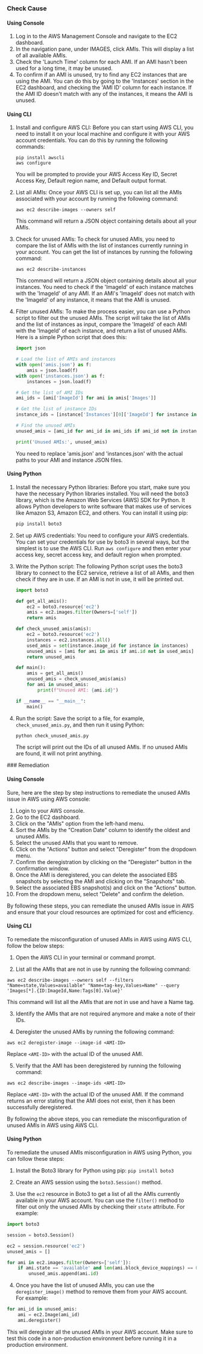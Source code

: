 

<Tabs><Tab title='Cause'>
### Check Cause

#### Using Console

1. Log in to the AWS Management Console and navigate to the EC2 dashboard.
2. In the navigation pane, under IMAGES, click AMIs. This will display a list of all available AMIs.
3. Check the 'Launch Time' column for each AMI. If an AMI hasn't been used for a long time, it may be unused.
4. To confirm if an AMI is unused, try to find any EC2 instances that are using the AMI. You can do this by going to the 'Instances' section in the EC2 dashboard, and checking the 'AMI ID' column for each instance. If the AMI ID doesn't match with any of the instances, it means the AMI is unused.

#### Using CLI

1. Install and configure AWS CLI: Before you can start using AWS CLI, you need to install it on your local machine and configure it with your AWS account credentials. You can do this by running the following commands:

   ```
   pip install awscli
   aws configure
   ```

   You will be prompted to provide your AWS Access Key ID, Secret Access Key, Default region name, and Default output format.

2. List all AMIs: Once your AWS CLI is set up, you can list all the AMIs associated with your account by running the following command:

   ```
   aws ec2 describe-images --owners self
   ```

   This command will return a JSON object containing details about all your AMIs.

3. Check for unused AMIs: To check for unused AMIs, you need to compare the list of AMIs with the list of instances currently running in your account. You can get the list of instances by running the following command:

   ```
   aws ec2 describe-instances
   ```

   This command will return a JSON object containing details about all your instances. You need to check if the 'ImageId' of each instance matches with the 'ImageId' of any AMI. If an AMI's 'ImageId' does not match with the 'ImageId' of any instance, it means that the AMI is unused.

4. Filter unused AMIs: To make the process easier, you can use a Python script to filter out the unused AMIs. The script will take the list of AMIs and the list of instances as input, compare the 'ImageId' of each AMI with the 'ImageId' of each instance, and return a list of unused AMIs. Here is a simple Python script that does this:

   ```python
   import json

   # Load the list of AMIs and instances
   with open('amis.json') as f:
       amis = json.load(f)
   with open('instances.json') as f:
       instances = json.load(f)

   # Get the list of AMI IDs
   ami_ids = [ami['ImageId'] for ami in amis['Images']]

   # Get the list of instance IDs
   instance_ids = [instance['Instances'][0]['ImageId'] for instance in instances['Reservations']]

   # Find the unused AMIs
   unused_amis = [ami_id for ami_id in ami_ids if ami_id not in instance_ids]

   print('Unused AMIs:', unused_amis)
   ```

   You need to replace 'amis.json' and 'instances.json' with the actual paths to your AMI and instance JSON files.

#### Using Python

1. Install the necessary Python libraries: Before you start, make sure you have the necessary Python libraries installed. You will need the boto3 library, which is the Amazon Web Services (AWS) SDK for Python. It allows Python developers to write software that makes use of services like Amazon S3, Amazon EC2, and others. You can install it using pip:

   ```bash
   pip install boto3
   ```

2. Set up AWS credentials: You need to configure your AWS credentials. You can set your credentials for use by boto3 in several ways, but the simplest is to use the AWS CLI. Run `aws configure` and then enter your access key, secret access key, and default region when prompted.

3. Write the Python script: The following Python script uses the boto3 library to connect to the EC2 service, retrieve a list of all AMIs, and then check if they are in use. If an AMI is not in use, it will be printed out.

   ```python
   import boto3

   def get_all_amis():
       ec2 = boto3.resource('ec2')
       amis = ec2.images.filter(Owners=['self'])
       return amis

   def check_unused_amis(amis):
       ec2 = boto3.resource('ec2')
       instances = ec2.instances.all()
       used_amis = set(instance.image_id for instance in instances)
       unused_amis = [ami for ami in amis if ami.id not in used_amis]
       return unused_amis

   def main():
       amis = get_all_amis()
       unused_amis = check_unused_amis(amis)
       for ami in unused_amis:
           print(f"Unused AMI: {ami.id}")

   if __name__ == "__main__":
       main()
   ```

4. Run the script: Save the script to a file, for example, `check_unused_amis.py`, and then run it using Python:

   ```bash
   python check_unused_amis.py
   ```

   The script will print out the IDs of all unused AMIs. If no unused AMIs are found, it will not print anything.

</Tab>

<Tab title='Remediation'>
### Remediation

#### Using Console

Sure, here are the step by step instructions to remediate the unused AMIs issue in AWS using AWS console:

1. Login to your AWS console.
2. Go to the EC2 dashboard.
3. Click on the "AMIs" option from the left-hand menu.
4. Sort the AMIs by the "Creation Date" column to identify the oldest and unused AMIs.
5. Select the unused AMIs that you want to remove.
6. Click on the "Actions" button and select "Deregister" from the dropdown menu.
7. Confirm the deregistration by clicking on the "Deregister" button in the confirmation window.
8. Once the AMI is deregistered, you can delete the associated EBS snapshots by selecting the AMI and clicking on the "Snapshots" tab.
9. Select the associated EBS snapshot(s) and click on the "Actions" button.
10. From the dropdown menu, select "Delete" and confirm the deletion.

By following these steps, you can remediate the unused AMIs issue in AWS and ensure that your cloud resources are optimized for cost and efficiency.

#### Using CLI

To remediate the misconfiguration of unused AMIs in AWS using AWS CLI, follow the below steps:

1. Open the AWS CLI in your terminal or command prompt.

2. List all the AMIs that are not in use by running the following command:

```
aws ec2 describe-images --owners self --filters "Name=state,Values=available" "Name=tag-key,Values=Name" --query 'Images[*].{ID:ImageId,Name:Tags[0].Value}'
```
This command will list all the AMIs that are not in use and have a Name tag.

3. Identify the AMIs that are not required anymore and make a note of their IDs.

4. Deregister the unused AMIs by running the following command:

```
aws ec2 deregister-image --image-id <AMI-ID>
```
Replace `<AMI-ID>` with the actual ID of the unused AMI.

5. Verify that the AMI has been deregistered by running the following command:

```
aws ec2 describe-images --image-ids <AMI-ID>
```
Replace `<AMI-ID>` with the actual ID of the unused AMI. If the command returns an error stating that the AMI does not exist, then it has been successfully deregistered.

By following the above steps, you can remediate the misconfiguration of unused AMIs in AWS using AWS CLI.

#### Using Python

To remediate the unused AMIs misconfiguration in AWS using Python, you can follow these steps:

1. Install the Boto3 library for Python using pip: `pip install boto3`

2. Create an AWS session using the `boto3.Session()` method.

3. Use the `ec2` resource in Boto3 to get a list of all the AMIs currently available in your AWS account. You can use the `filter()` method to filter out only the unused AMIs by checking their `state` attribute. For example:

```python
import boto3

session = boto3.Session()

ec2 = session.resource('ec2')
unused_amis = []

for ami in ec2.images.filter(Owners=['self']):
    if ami.state == 'available' and len(ami.block_device_mappings) == 0:
        unused_amis.append(ami.id)
```

4. Once you have the list of unused AMIs, you can use the `deregister_image()` method to remove them from your AWS account. For example:

```python
for ami_id in unused_amis:
    ami = ec2.Image(ami_id)
    ami.deregister()
```

This will deregister all the unused AMIs in your AWS account. Make sure to test this code in a non-production environment before running it in a production environment.


</Tab>
</Tabs>